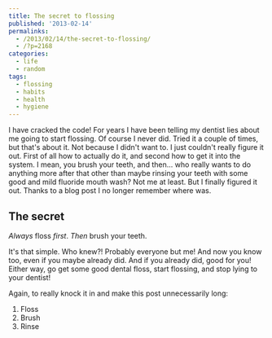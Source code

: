```yaml
---
title: The secret to flossing
published: '2013-02-14'
permalinks:
  - /2013/02/14/the-secret-to-flossing/
  - /?p=2168
categories:
  - life
  - random
tags:
  - flossing
  - habits
  - health
  - hygiene
---
```


I have cracked the code! For years I have been telling my dentist lies about me
going to start flossing. Of course I never did. Tried it a couple of times, but
that's about it. Not because I didn't want to. I just couldn't really figure it
out. First of all how to actually do it, and second how to get it into the
system. I mean, you brush your teeth, and then... who really wants to do
anything more after that other than maybe rinsing your teeth with some good and
mild fluoride mouth wash? Not me at least. But I finally figured it out. Thanks
to a blog post I no longer remember where was.

## The secret

_Always_ floss _first_. _Then_ brush your teeth.

It's that simple. Who knew?! Probably everyone but me! And now you know too, even if you maybe already did. And if you already did, good for you! Either way, go get some good dental floss, start flossing, and stop lying to your dentist!

Again, to really knock it in and make this post unnecessarily long:

1. Floss
1. Brush
1. Rinse
